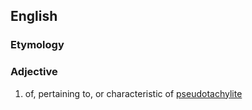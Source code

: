 ==English==

===Etymology===
{{suffix|pseudotachylite|ic|lang=en}}

===Adjective===
{{en-adj}}

# of, pertaining to, or characteristic of [[pseudotachylite]]